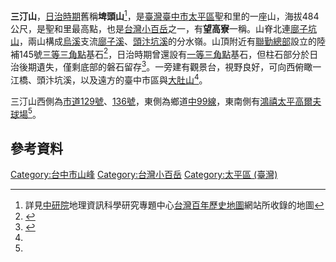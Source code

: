 {{Otheruses|subject=臺中市太平區的山|other=其他名為望高寮的地點|望高寮}}
{{Infobox Mountain
| 名稱 =三汀山
| 照片 = 
| 照片說明 = 
| elevation_m = 484
| elevation_ref = <ref name="nlsc">{{cite map|publisher=[[國土測繪中心|國土測繪中心]]|title=三汀山|url=https://maps.nlsc.gov.tw/go/120.752523/24.139089|work=國土測繪圖資服務雲|accessdate=2022-06-24}}</ref>
| listing = [[台灣小百岳|台灣小百岳]]
| 位置 = {{TWN}}[[臺中市|臺中市]][[太平區_(臺中市)|太平區]]
| 山脈 = [[加里山山脈|加里山山脈]]或[[雪山山脈|雪山山脈]]
| prominence_m = 200
| prominence_ref = <ref name="peakvisor">{{cite map|title=Santingshan|url=https://peakvisor.com/peak/santing-shan.html|work=PeakVisor|publisher=Routes Software SRL|accessdate=2022-06-24}}</ref>
| coordinates = {{coord|24|08|18.8|N|120|45|10.1|E|type:mountain_region:TW|display=inline=title}}
| coordinates_ref = <ref name="nlsc"/>
| 地形圖 = 
| 類別 =
| 年齡 = [[更新世|更新世]]早期<ref>{{cite report|author=中央地質調查所|title=山崩與地滑地質敏感區劃定計畫書 L0003臺中市|publisher=經濟部|date=2014年12月|url=https://www.moeacgs.gov.tw/ReadFile/?p=Article&n=207459fe77cc490dae9843818402e2b3.pdf|access-date=2022-05-23|archive-date=2022-05-23|archive-url=https://web.archive.org/web/20220523165603/https://www.moeacgs.gov.tw/ReadFile/?p=Article&n=207459fe77cc490dae9843818402e2b3.pdf}}</ref>
| 首次登頂 =
| 最容易的攀登路線 =
| pushpin_map = Taiwan
| pushpin_map_caption = 三汀山在臺灣的位置
}}
'''三汀山'''，[[臺灣日治時期|日治時期]]舊稱'''埤頭山'''<ref>詳見[[中央研究院|中研院]]地理資訊科學研究專題中心[http://gissrv4.sinica.edu.tw/gis/twhgis/ 台灣百年歷史地圖]網站所收錄的地圖</ref>，是[[臺灣|臺灣]][[臺中市|臺中市]][[太平區_(臺中市)|太平區]]聖和里的一座山，海拔484公尺，是聖和里最高點，也是[[台灣小百岳|台灣小百岳]]之一，有'''望高寮'''一稱。山脊北連[[廍子坑山|廍子坑山]]，兩山構成[[烏溪|烏溪]]支流[[廍子溪|廍子溪]]、[[頭汴坑溪|頭汴坑溪]]的分水嶺。山頂附近有[[聯勤總部|聯勤總部]]設立的陸補145號[[三角點#台灣的三角點|三等三角點]]基石<ref name="osm">{{OSM|n|5582804568|三等三角點 陸補145}}</ref>，日治時期曾還設有[[三角點#台灣的三角點|一等三角點]]基石，但柱石部分於日治後期遺失，僅剩底部的磐石留存<ref>{{cite web|url=https://www.keepon.com.tw/thread-ba0ed00d-0ed8-e411-93ec-000e04b74954.html|title=三角點的來龍去脈--入門篇|work=登山補給站|date=2002-12-23|access-date=2022-06-24}}</ref>。一旁建有觀景台，視野良好，可向西俯瞰一江橋、頭汴坑溪，以及遠方的臺中市區與[[大肚山|大肚山]]<ref name="peakvisor"/>。

三汀山西側為[[市道129號|市道129號]]、[[市道136號|136號]]，東側為鄉道[[中99線|中99線]]，東南側有[[鴻禧太平高爾夫球場|鴻禧太平高爾夫球場]]<ref name="osm"/>。

==參考資料==
{{reflist}}
{{臺灣小百岳}}
[[Category:台中市山峰|Category:台中市山峰]]
[[Category:台灣小百岳|Category:台灣小百岳]]
[[Category:太平區_(臺灣)|Category:太平區 (臺灣)]]